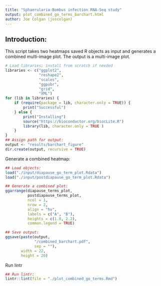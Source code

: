 ```yaml
--- 
title: "Sphaerularia-Bombus infection RNA-Seq study"
output: plot_combined_go_terms_barchart.html
author: Joe Colgan (joscolgan)
--- 
```


## Introduction:
This script takes two heatmaps saved R objects as input and generates a combined multi-image plot.
The output is a multi-image plot.

```r
# Load libraries; install from scratch if needed
libraries <- c("ggplot2",
               "reshape2",
               "scales",
               "ggpubr",
               "grid",
               "XML")
for (lib in libraries) {
    if (require(package = lib, character.only = TRUE)) {
        print("Successful")
    } else {
        print("Installing")
        source("https://bioconductor.org/biocLite.R")
        library(lib, character.only = TRUE )
    }
}
## Assign path for output:
output <- "results/barchart_figure"
dir.create(output, recursive = TRUE)
```

Generate a combined heatmap:

```r
## Load objects:
load("./input/diapause_go_term_plot.Rdata")
load("./input/postdiapause_go_term_plot.Rdata")

## Generate a combined plot:
ggarrange(diapause_terms_plot,
          postdiapause_terms_plot,
          ncol = 1,
          nrow = 2,
          align = "hv",
          labels = c("A", "B"),
          heights = c(1.0, 2.2),
          common.legend = TRUE)

## Save output:
ggsave(paste(output,
             "/combined_barchart.pdf",
             sep = ""),
       width = 22,
       height = 20)
```

Run lintr

```r
## Run lintr:
lintr::lint(file = "./plot_combined_go_terms.Rmd")
```